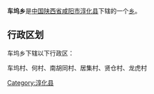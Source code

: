 {{中国乡级行政区
|行政区全称 = 车坞乡
|景观照片文件名 = 
|景观照片描述 = 
|汉语拼音 =
|其他语言 = 
|其他语言名称 = 
|位置图文件名 = 
|位置图描述 = 
|自定义图片=
|上级行政区 = [[陕西省|陕西省]][[咸阳市|咸阳市]][[淳化县|淳化县]]
|行政区类别 = [[乡级行政区|乡]]
|行政区划代码 = 
|行政区划 = 
|村委会 = 
|居委会 = 
|建置时间 = 
|领导职位 = 
|领导名称 = 
|政府驻地 = 
|毗邻 = 
|地理坐标 = 
|总面积 = 
|总人口 = 
|户籍人口 = 
|户籍人口年份 = 
|常住人口 = 
|常住人口年份 = 
|人口密度 = 
|GDP = 
|邮政编码 = 
|电话区号 = 
|官方网站 = 
|网站名称 = 
}}
'''车坞乡'''是[[中华人民共和国|中国]][[陕西省|陕西省]][[咸阳市|咸阳市]][[淳化县|淳化县]]下辖的一个[[乡级行政区|乡]]。

== 行政区划 ==
车坞乡下辖以下行政区：

车坞村、何村、南胡同村、居集村、贤仓村、龙虎村

{{陕西小作品}}
{{淳化县行政区划}}

[[Category:淳化县|Category:淳化县]]